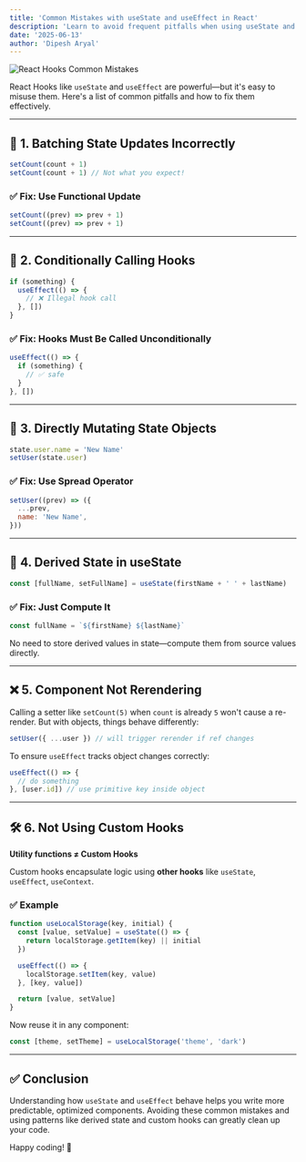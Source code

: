 ```yaml
---
title: 'Common Mistakes with useState and useEffect in React'
description: 'Learn to avoid frequent pitfalls when using useState and useEffect with practical fixes and patterns.'
date: '2025-06-13'
author: 'Dipesh Aryal'
---
```


<Image
  src="https://fra.cloud.appwrite.io/v1/storage/buckets/questions-attachment/files/684acf1900032ad6b806/view?project=68465b0b0011b7d2e8b0&mode=admin"
  alt="React Hooks Common Mistakes"
  width={800}
  height={400}
/>

React Hooks like `useState` and `useEffect` are powerful—but it's easy to misuse them. Here's a list of common pitfalls and how to fix them effectively.

---

## 🧠 1. Batching State Updates Incorrectly

```jsx
setCount(count + 1)
setCount(count + 1) // Not what you expect!
```

### ✅ Fix: Use Functional Update

```jsx
setCount((prev) => prev + 1)
setCount((prev) => prev + 1)
```

---

## 🔁 2. Conditionally Calling Hooks

```jsx
if (something) {
  useEffect(() => {
    // ❌ Illegal hook call
  }, [])
}
```

### ✅ Fix: Hooks Must Be Called Unconditionally

```jsx
useEffect(() => {
  if (something) {
    // ✅ safe
  }
}, [])
```

---

## 🔧 3. Directly Mutating State Objects

```jsx
state.user.name = 'New Name'
setUser(state.user)
```

### ✅ Fix: Use Spread Operator

```jsx
setUser((prev) => ({
  ...prev,
  name: 'New Name',
}))
```

---

## 🧮 4. Derived State in useState

```jsx
const [fullName, setFullName] = useState(firstName + ' ' + lastName)
```

### ✅ Fix: Just Compute It

```jsx
const fullName = `${firstName} ${lastName}`
```

No need to store derived values in state—compute them from source values directly.

---

## ❌ 5. Component Not Rerendering

Calling a setter like `setCount(5)` when `count` is already `5` won't cause a re-render. But with objects, things behave differently:

```jsx
setUser({ ...user }) // will trigger rerender if ref changes
```

To ensure `useEffect` tracks object changes correctly:

```jsx
useEffect(() => {
  // do something
}, [user.id]) // use primitive key inside object
```

---

## 🛠️ 6. Not Using Custom Hooks

**Utility functions ≠ Custom Hooks**

Custom hooks encapsulate logic using **other hooks** like `useState`, `useEffect`, `useContext`.

### ✅ Example

```jsx
function useLocalStorage(key, initial) {
  const [value, setValue] = useState(() => {
    return localStorage.getItem(key) || initial
  })

  useEffect(() => {
    localStorage.setItem(key, value)
  }, [key, value])

  return [value, setValue]
}
```

Now reuse it in any component:

```jsx
const [theme, setTheme] = useLocalStorage('theme', 'dark')
```

---

## ✅ Conclusion

Understanding how `useState` and `useEffect` behave helps you write more predictable, optimized components. Avoiding these common mistakes and using patterns like derived state and custom hooks can greatly clean up your code.

Happy coding! 🚀
